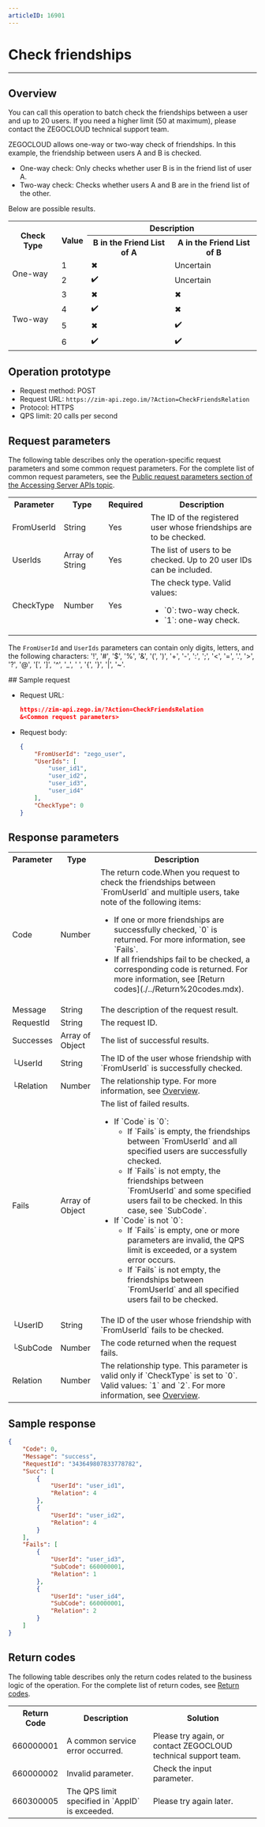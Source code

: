 ```yaml
---
articleID: 16901
---
```


# Check friendships

- - -


## Overview

You can call this operation to batch check the friendships between a user and up to 20 users. If you need a higher limit (50 at maximum), please contact the ZEGOCLOUD technical support team.

ZEGOCLOUD allows one-way or two-way check of friendships. In this example, the friendship between users A and B is checked.

- One-way check: Only checks whether user B is in the friend list of user A.
- Two-way check: Checks whether users A and B are in the friend list of the other.


Below are possible results.

<table>

<tbody><tr>
<th rowspan="2">Check Type</th>
<th rowspan="2">Value</th>
<th colspan="2">Description</th>
</tr>
<tr>
<th>B in the Friend List of A</th>
<th>A in the Friend List of B</th>
</tr>
<tr>
<td rowspan="2">One-way</td>
<td>1</td>
<td>✖</td>
<td>Uncertain</td>
</tr>
<tr>
<td>2</td>
<td>✔️</td>
<td>Uncertain</td>
</tr>
<tr>
<td rowspan="4">Two-way</td>
<td>3</td>
<td>✖</td>
<td>✖</td>
</tr>
<tr>
<td>4</td>
<td>✔️</td>
<td>✖</td>
</tr>
<tr>
<td>5</td>
<td>✖</td>
<td>✔️</td>
</tr>
<tr>
<td>6</td>
<td>✔️</td>
<td>✔️</td>
</tr>
</tbody></table>

## Operation prototype

- Request method: POST
- Request URL: `https://zim-api.zego.im/?Action=CheckFriendsRelation`
- Protocol: HTTPS
- QPS limit: 20 calls per second

## Request parameters

The following table describes only the operation-specific request parameters and some common request parameters. For the complete list of common request parameters, see the [Public request parameters section of the Accessing Server APIs topic](../Accessing%20Server%20APIs.mdx#public-request-parameters).

<table>

<tbody><tr data-row-level="1">
<th>Parameter</th>
<th>Type</th>
<th>Required</th>
<th>Description</th>
</tr>
<tr data-row-level="3">
<td>FromUserId</td>
<td>String</td>
<td>Yes</td>
<td>The ID of the registered user whose friendships are to be checked.</td>
</tr>
<tr data-row-level="4">
<td>UserIds</td>
<td>Array of String</td>
<td>Yes</td>
<td>The list of users to be checked. Up to 20 user IDs can be included.</td>
</tr>
<tr data-row-level="5">
<td>CheckType</td>
<td>Number</td>
<td>Yes</td>
<td>The check type. Valid values:<ul><li>`0`: two-way check.</li><li>`1`: one-way check.</li></ul></td>
</tr>
</tbody></table>

<Note title="Note">

The `FromUserId` and `UserIds` parameters can contain only digits, letters, and the following characters: '!', '#', '$', '%', '\&', '(', ')', '+', '-', ':', ';', '\<', '=', '.', '>', '?', '@', '\[', ']', '\^', '\_', ' ', '{', '}', '\|', '~'.

</Note>
## Sample request

- Request URL:
  
  ```json
  https://zim-api.zego.im/?Action=CheckFriendsRelation
  &<Common request parameters>
  ```

- Request body:
  
  ```json
  {
      "FromUserId": "zego_user",
      "UserIds": [
          "user_id1",
          "user_id2",
          "user_id3",
          "user_id4"
      ],
      "CheckType": 0
  }
  ```

## Response parameters

<table class="collapsible-table" >
<tbody><tr data-row-level="1">
<th>Parameter</th>
<th>Type</th>
<th>Description</th>
</tr>
<tr data-row-level="2">
<td>Code</td>
<td>Number</td>
<td>The return code.<Note title="Note">When you request to check the friendships between `FromUserId` and multiple users, take note of the following items:<ul><li>If one or more friendships are successfully checked, `0` is returned. For more information, see `Fails`.</li><li>If all friendships fail to be checked, a corresponding code is returned. For more information, see [Return codes](./../Return%20codes.mdx).</li></ul></Note></td>
</tr>
<tr data-row-level="3">
<td>Message</td>
<td>String</td>
<td>The description of the request result.</td>
</tr>
<tr data-row-level="4">
<td>RequestId</td>
<td>String</td>
<td>The request ID.</td>
</tr>
<tr data-row-level="5" data-row-child="true">
<td>Successes</td>
<td>Array of Object</td>
<td>The list of successful results.</td>
</tr>
<tr data-row-level="5-1">
<td>└UserId</td>
<td>String</td>
<td>The ID of the user whose friendship with `FromUserId` is successfully checked.</td>
</tr>
<tr data-row-level="5-2">
<td>└Relation</td>
<td>Number</td>
<td>The relationship type. For more information, see <a href="#1">Overview</a>.</td>
</tr>
<tr data-row-level="6" data-row-child="true">
<td>Fails</td>
<td>Array of Object</td>
<td>
The list of failed results.
<ul>
<li>
If `Code` is `0`:
<ul>
<li>If `Fails` is empty, the friendships between `FromUserId` and all specified users are successfully checked.</li>
<li>If `Fails` is not empty, the friendships between `FromUserId` and some specified users fail to be checked. In this case, see `SubCode`.</li>
</ul>
</li>
<li>
If `Code` is not `0`:
<ul>
<li>If `Fails` is empty, one or more parameters are invalid, the QPS limit is exceeded, or a system error occurs.</li>
<li>If `Fails` is not empty, the friendships between `FromUserId` and all specified users fail to be checked.</li>
</ul>
</li>
</ul></td>
</tr>
<tr data-row-level="6-3">
<td>└UserID</td>
<td>String</td>
<td>The ID of the user whose friendship with `FromUserId` fails to be checked.</td>
</tr>
<tr data-row-level="6-5">
<td>└SubCode</td>
<td>Number</td>
<td>The code returned when the request fails.</td>
</tr>
<tr data-row-level="6-6">
<td>Relation</td>
<td>Number</td>
<td>The relationship type. This parameter is valid only if `CheckType` is set to `0`. Valid values: `1` and `2`. For more information, see <a href="#1">Overview</a>.</td>
</tr>
</tbody></table>

## Sample response

```json
{
    "Code": 0,
    "Message": "success",
    "RequestId": "343649807833778782",
    "Succ": [
        {
            "UserId": "user_id1",
            "Relation": 4
        },
        {
            "UserId": "user_id2",
            "Relation": 4
        }
    ],
    "Fails": [
        {
            "UserId": "user_id3",
            "SubCode": 660000001,
            "Relation": 1
        },
        {
            "UserId": "user_id4",
            "SubCode": 660000001,
            "Relation": 2
        }
    ]
}
```

## Return codes

The following table describes only the return codes related to the business logic of the operation. For the complete list of return codes, see [Return codes](../Return%20codes.mdx).

<table>
<tbody><tr>
<th>Return Code</th>
<th>Description</th>
<th>Solution</th>
</tr>
<tr>
<td>660000001</td>
<td>A common service error occurred.</td>
<td>Please try again, or contact ZEGOCLOUD technical support team.</td>
</tr>
<tr>
<td>660000002</td>
<td>Invalid parameter.</td>
<td>Check the input parameter.</td>
</tr>
<tr>
<td>660300005</td>
<td>The QPS limit specified in `AppID` is exceeded.</td>
<td>Please try again later.</td>
</tr>
</tbody></table>
